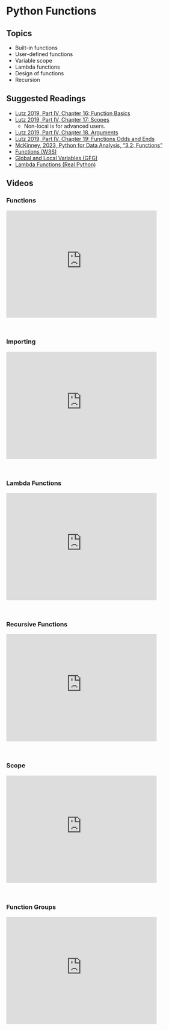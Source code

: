 # Python Functions

## Topics

-   Built-in functions
-   User-defined functions
-   Variable scope
-   Lambda functions
-   Design of functions
-   Recursion

## Suggested Readings

-   [Lutz 2019, Part IV, Chapter 16: Function Basics](https://learning.oreilly.com/library/view/learning-python-6th/9781098171292/ch16.html)
-   [Lutz 2019, Part IV, Chapter 17: Scopes](https://learning.oreilly.com/library/view/learning-python-6th/9781098171292/ch17.html)
    -   Non-local is for advanced users.
-   [Lutz 2019, Part IV, Chapter 18. Arguments](https://learning.oreilly.com/library/view/learning-python-6th/9781098171292/ch18.html)
-   [Lutz 2019, Part IV, Chapter 19: Functions Odds and Ends](https://learning.oreilly.com/library/view/learning-python-6th/9781098171292/ch19.html)
-   [McKinney, 2023, Python for Data Analysis, "3.2: Functions"](https://wesmckinney.com/book/python-builtin#functions)
-   [Functions (W3S)](https://www.w3schools.com/python/python_functions.asp)
-   [Global and Local Variables (GFG)](https://www.geeksforgeeks.org/global-local-variables-python/?ref=lbp)
-   [Lambda Functions (Real Python)](https://realpython.com/python-lambda/)

## Videos

### Functions

<iframe id="kmsembed-1_yqoiwt14" width="400" height="285" src="https://343772-1.kaf.kaltura.com/embed/secure/iframe/entryId/1_yqoiwt14/uiConfId/50243942/pbc/353035032/st/0" class="kmsembed" allowfullscreen webkitallowfullscreen mozAllowFullScreen allow="autoplay *; fullscreen *; encrypted-media *" referrerPolicy="no-referrer-when-downgrade" sandbox="allow-downloads allow-forms allow-same-origin allow-scripts allow-top-navigation allow-pointer-lock allow-popups allow-modals allow-orientation-lock allow-popups-to-escape-sandbox allow-presentation allow-top-navigation-by-user-activation" frameborder="0" title="DS 5100 M04 Functions"></iframe><br />

### Importing

<iframe id="kmsembed-1_05ulc7hn" width="400" height="285" src="https://343772-1.kaf.kaltura.com/embed/secure/iframe/entryId/1_05ulc7hn/uiConfId/50243942/pbc/353035032/st/0" class="kmsembed" allowfullscreen webkitallowfullscreen mozAllowFullScreen allow="autoplay *; fullscreen *; encrypted-media *" referrerPolicy="no-referrer-when-downgrade" sandbox="allow-downloads allow-forms allow-same-origin allow-scripts allow-top-navigation allow-pointer-lock allow-popups allow-modals allow-orientation-lock allow-popups-to-escape-sandbox allow-presentation allow-top-navigation-by-user-activation" frameborder="0" title="DS 5100 M04 Importing"></iframe><br />

### Lambda Functions

<iframe id="kmsembed-1_f9sthjyt" width="400" height="285" src="https://343772-1.kaf.kaltura.com/embed/secure/iframe/entryId/1_f9sthjyt/uiConfId/50243942/pbc/353035032/st/0" class="kmsembed" allowfullscreen webkitallowfullscreen mozAllowFullScreen allow="autoplay *; fullscreen *; encrypted-media *" referrerPolicy="no-referrer-when-downgrade" sandbox="allow-downloads allow-forms allow-same-origin allow-scripts allow-top-navigation allow-pointer-lock allow-popups allow-modals allow-orientation-lock allow-popups-to-escape-sandbox allow-presentation allow-top-navigation-by-user-activation" frameborder="0" title="DS 5100 M04 Lambda Functions"></iframe><br />

### Recursive Functions

<iframe id="kmsembed-1_14dx1la3" width="400" height="285" src="https://343772-1.kaf.kaltura.com/embed/secure/iframe/entryId/1_14dx1la3/uiConfId/50243942/pbc/353035032/st/0" class="kmsembed" allowfullscreen webkitallowfullscreen mozAllowFullScreen allow="autoplay *; fullscreen *; encrypted-media *" referrerPolicy="no-referrer-when-downgrade" sandbox="allow-downloads allow-forms allow-same-origin allow-scripts allow-top-navigation allow-pointer-lock allow-popups allow-modals allow-orientation-lock allow-popups-to-escape-sandbox allow-presentation allow-top-navigation-by-user-activation" frameborder="0" title="DS 5100 M04 Recursive Functions"></iframe><br />

### Scope

<iframe id="kmsembed-1_blxty7z5" width="400" height="285" src="https://343772-1.kaf.kaltura.com/embed/secure/iframe/entryId/1_blxty7z5/uiConfId/50243942/pbc/353035032/st/0" class="kmsembed" allowfullscreen webkitallowfullscreen mozAllowFullScreen allow="autoplay *; fullscreen *; encrypted-media *" referrerPolicy="no-referrer-when-downgrade" sandbox="allow-downloads allow-forms allow-same-origin allow-scripts allow-top-navigation allow-pointer-lock allow-popups allow-modals allow-orientation-lock allow-popups-to-escape-sandbox allow-presentation allow-top-navigation-by-user-activation" frameborder="0" title="DS 5100 M04 Scope"></iframe><br />

### Function Groups

<iframe id="kmsembed-1_5wvdqnia" width="400" height="285" src="https://343772-1.kaf.kaltura.com/embed/secure/iframe/entryId/1_5wvdqnia/uiConfId/50243942/pbc/353035032/st/0" class="kmsembed" allowfullscreen webkitallowfullscreen mozAllowFullScreen allow="autoplay *; fullscreen *; encrypted-media *" referrerPolicy="no-referrer-when-downgrade" sandbox="allow-downloads allow-forms allow-same-origin allow-scripts allow-top-navigation allow-pointer-lock allow-popups allow-modals allow-orientation-lock allow-popups-to-escape-sandbox allow-presentation allow-top-navigation-by-user-activation" frameborder="0" title="DS 5100 M04 Function Groups"></iframe><br />

